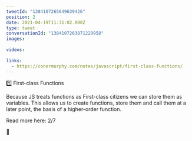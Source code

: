 ```yaml
---
tweetId: "1384107265649639426"
position: 2
date: 2021-04-19T11:31:02.000Z
type: tweet
conversationId: "1384107263871229958"
images:
  
videos:
  
links:
  - https://conermurphy.com/notes/javascript/first-class-functions/
---
```

1️⃣ First-class Functions

Because JS treats functions as First-class citizens we can store them as variables. This allows us to create functions, store them and call them at a later point, the basis of a higher-order function.

Read more here: 2/7

🔗 
